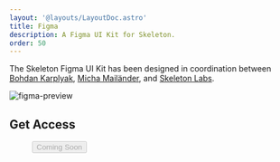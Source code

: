 ```yaml
---
layout: '@layouts/LayoutDoc.astro'
title: Figma
description: A Figma UI Kit for Skeleton.
order: 50
---
```



The Skeleton Figma UI Kit has been designed in coordination between [Bohdan Karplyak](https://www.linkedin.com/in/bohdan-karplyak-659a41162/), [Micha Mailänder](https://www.linkedin.com/in/micha-mail%C3%A4nder-548aba16a/), and [Skeleton Labs](https://www.skeletonlabs.co/).

<img
	src="https://github.com/skeletonlabs/skeleton/assets/1509726/956e6893-062e-4030-ba6a-d7b6e8acc4e8"
	alt="figma-preview"
	class="rounded-container"
/>

## Get Access

<figure class="card-enhanced-gradient flex justify-center p-8">
	<button type="button" class="btn preset-filled" disabled>
		Coming Soon
	</button>
</figure>
